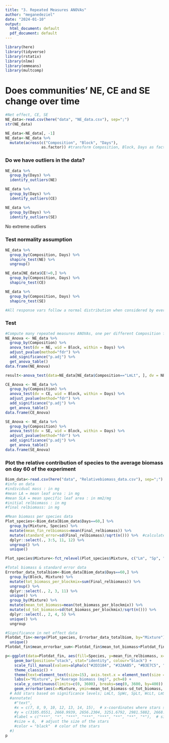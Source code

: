 ```yaml
---
title: "3. Repeated Measures ANOVAs"
author: "meganedeziel"
date: "2024-01-10"
output:
  html_document: default
  pdf_document: default
---
```


```r
library(here)
library(tidyverse)
library(rstatix)
library(nlme)
library(emmeans)
library(multcomp)
```

# Does communities' NE, CE and SE change over time 
```r
#Net effect, CE, SE 
NE_data<-read.csv(here("data", "NE_data.csv"), sep=";")
str(NE_data)

NE_data<-NE_data[, -1]
NE_data<-NE_data %>%
  mutate(across(c("Composition", "Block", "Days"), 
                as.factor)) #transform Composition, Block, Days as factor
```

### Do we have outliers in the data? 
```r
NE_data %>%
  group_by(Days) %>%
  identify_outliers(NE)

NE_data %>%
  group_by(Days) %>%
  identify_outliers(CE)

NE_data %>%
  group_by(Days) %>%
  identify_outliers(SE)
```
No extreme outliers

### Test normality assumption
```r
NE_data %>%
  group_by(Composition, Days) %>%
  shapiro_test(NE) %>%
  ungroup()

NE_data[NE_data$CE!=0,] %>%
  group_by(Composition, Days) %>%
  shapiro_test(CE)

NE_data %>%
  group_by(Composition, Days) %>%
  shapiro_test(SE)

#All response vars follow a normal distribution when considered by every level of the factor Days
```

### Test
```r
#Compute many repeated measures ANOVAs, one per different Composition for NE, CE and SE seperately 
NE_Anova <- NE_data %>%
  group_by(Composition) %>%
  anova_test(dv = NE, wid = Block, within = Days) %>%
  adjust_pvalue(method="fdr") %>%
  add_significance("p.adj") %>%
  get_anova_table()
data.frame(NE_Anova)

result<-anova_test(data=NE_data[NE_data$Composition=="LmLt", ], dv = NE, wid = Block, within = Days)

CE_Anova <- NE_data %>%
  group_by(Composition) %>%
  anova_test(dv = CE, wid = Block, within = Days) %>%
  adjust_pvalue(method="fdr") %>%
  add_significance("p.adj") %>%
  get_anova_table()
data.frame(CE_Anova)

SE_Anova <- NE_data %>%
  group_by(Composition) %>%
  anova_test(dv = SE, wid = Block, within = Days) %>%
  adjust_pvalue(method="fdr") %>%
  add_significance("p.adj") %>%
  get_anova_table()
data.frame(SE_Anova)
```

### Plot the relative contribution of species to the average biomass on day 60 of the experiment
```r
Biom_data<-read.csv(here("data", "Relativebiomass_data.csv"), sep=";")
#info on data
#individual mass : in mg
#mean LA = mean leaf area : in mg
#mean SLA = mean specific leaf area : in mm2/mg
#initial relbiomass : in mg
#final relbiomass: in mg

#Mean biomass per species data
Plot_species<-Biom_data[Biom_data$Days==60,] %>%
  group_by(Mixture, Species) %>%
  mutate(mean_fin_relbiomass=mean(Final_relbiomass)) %>%
  mutate(standard_error=sd(Final_relbiomass)/sqrt(n())) %>%  #calculates standard error in biomass of each species composing the mixtures
  dplyr::select(., 3:5, 11, 12) %>%
  ungroup() %>%
  unique() 

Plot_species$Mixture<-fct_relevel(Plot_species$Mixture, c("Lm", "Sp", "Wc", "Lt", "LmSp", "LmWc", "LmLt", "SpWc", "SpLt", "WcLt", "LmSpWc", "LmSpLt", "SpWcLt", "LmWcLt", "LmSpWcLt"))

#Total biomass & standard error data
Errorbar_data_totalbiom<-Biom_data[Biom_data$Days==60,] %>%
  group_by(Block, Mixture) %>%
  mutate(tot_biomass_per_blockmix=sum(Final_relbiomass)) %>%
  ungroup() %>%
  dplyr::select(., 2, 3, 11) %>%
  unique() %>%
  group_by(Mixture) %>%
  mutate(mean_tot_biomass=mean(tot_biomass_per_blockmix)) %>%
  mutate(sd_tot_biomass=sd(tot_biomass_per_blockmix)/sqrt(n())) %>%
  dplyr::select(., 2, 4, 5) %>%
  unique() %>%
  ungroup

#Significance in net effect data
Plotdat_fin<-merge(Plot_species, Errorbar_data_totalbiom, by="Mixture") %>%
  unique()
Plotdat_fin$mean_errorbar_sum<-Plotdat_fin$mean_tot_biomass+Plotdat_fin$sd_tot_biomass

p<-ggplot(data=Plotdat_fin, aes(fill=Species, y=mean_fin_relbiomass, x=Mixture)) +
    geom_bar(position="stack", stat="identity", colour="black") +
    scale_fill_manual(values=alpha(c("#2D3184", "#32AAB5", "#B3E7C5", "#F3F1E4"), 0.7)) +
    theme_classic() +
    theme(text=element_text(size=15), axis.text.x = element_text(size = 13, angle = 60, hjust=1), panel.grid.major.y = element_line( size=.1, color="black")) +
    labs(x="Mixture", y="Average biomass (mg)", pch=8) + 
    scale_y_continuous(limits=c(0, 3600), breaks=seq(0, 3600, by=400)) +
    geom_errorbar(aes(x=Mixture, ymin=mean_tot_biomass-sd_tot_biomass, ymax=mean_tot_biomass+sd_tot_biomass), width=0.4, colour="black", alpha=0.9, size=1.3)
  # Add stars based on significance levels; LmLt, SpWc, SpLt, WcLt, LmSpLt, SpWcLt, LmWcLt, LmSpWcLt
  #annotate(
    #"text",
    #x = c(7, 8, 9, 10, 12, 13, 14, 15),  # x-coordinates where stars should be placed
    #y = c(3105.0551, 2668.9939, 2656.2304, 3251.6792, 2981.5882, 2668.1739, 3191.0420, 2887.1803),
    #label = c("***", "*", "***", "***", "***", "**", "**", "*"),  # significance labels
    #size = 6,  # adjust the size of the stars
    #color = "black"  # color of the stars
  #)
p
```

